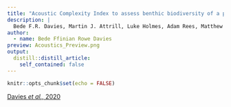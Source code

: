 ```yaml
---
title: "Acoustic Complexity Index to assess benthic biodiversity of a partially protected area in the southwest of the UK"
description: |
  Bede F.R. Davies, Martin J. Attrill, Luke Holmes, Adam Rees, Matthew J. Witt & Emma V. Sheehan.
author:
  - name: Bede Ffinian Rowe Davies
preview: Acoustics_Preview.png
output:
  distill::distill_article:
    self_contained: false
---
```



```r
knitr::opts_chunk$set(echo = FALSE)
```

[Davies *et al.,* 2020](http://publicationslist.org/data/m.j.witt/ref-126/Davies_2020_EcolIndicators.pdf)

